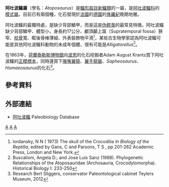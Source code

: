 {{Automatic Taxobox
| taxon = Atoposaurus
| authority = von Meyer, 1850
| fossil_range = [[侏羅紀|侏羅紀]]晚期
| image = Atoposaurus oberndorfi - Solnhofen.jpg
| image_caption = 阿吐波鱷的化石，[[泰勒斯博物館|泰勒斯博物館]]
| type_species = '''''Atoposaurus oberndorferi'''''
| type_species_authority = von Meyer, 1850
| subdivision_ranks= [[種|種]]
| subdivision=
*'''''A. oberndorferi''''' <br><small>von Meyer, 1850</small>
*'''''A. jourdani''''' <small>von Meyer, 1851</small>
}}

'''阿吐波鱷屬'''（學名：''Atoposaurus''）是[[鱷形超目|鱷形超目]][[新鱷類|新鱷類]]的一屬，是[[阿吐波鱷科|阿吐波鱷科]]的[[模式屬|模式屬]]。目前已有兩個種，化石發現於[[法國|法國]]的[[德國|德國]]的[[侏羅紀|侏羅紀]]晚期地層。

阿吐波鱷的最獨特處，是缺少背部鱗甲，而是這是[[伪鳄类|伪鳄类]]的最常見特徵。阿吐波鱷缺少背部鱗甲、體型小，身長約17公分、顱頂顳上窩（Supratemporal fossa）狹窄、[[枕骨|枕骨]]寬、眶後骨棒薄細、外表裝飾物平滑<ref>lordansky, N N ( 1973) The skull of the Crocodilia ''In Biology of the Reptilia'', edited by Gans, C and Parsons, T S , pp 201-262 Academic Press, London and New York.</ref>，某些古生物學家認為阿吐波鱷可能是其他阿吐波鱷科動物的未成年個體，很有可能是''Alligatorellus''<ref>Buscalioni, Angela D.; and Jose Luis Sanz (1988). Phylogenetic Relationships of the Atoposauridae (Archosauria, Crocodylomorpha). Historical Biology I: 233-250</ref>。

在1863年，[[荷蘭|荷蘭]][[泰勒斯博物館|泰勒斯博物館]]向[[波恩|波恩]]的化石挖掘者Adam August Krantz買下阿吐波鱷的[[正模標本|正模標本]]，同時還買下[[喙嘴翼龍|喙嘴翼龍]]、[[翼手龍屬|翼手龍屬]]、''Sapheosaurus''、''Homaeosaurus''的化石<ref>Research Bert Sliggers, conservator Paleontological cabinet Teylers Museum, 2012</ref>。

==參考資料==
{{reflist}}

==外部連結==
*[http://paleodb.org/cgi-bin/bridge.pl?action=checkTaxonInfo&taxon_no=38352&is_real_user=1 阿吐波鱷] {{Wayback|url=http://paleodb.org/cgi-bin/bridge.pl?action=checkTaxonInfo&taxon_no=38352&is_real_user=1 |date=20121012125829 }} Paleobiology Database
{{新鱷類|E.}}
{{Taxonbar}}
[[Category:侏羅紀鱷形類|A]]
[[Category:鱷形超目|A]]
[[Category:_1850年描述的分类群|A]]

{{paleo-reptile-stub}}
